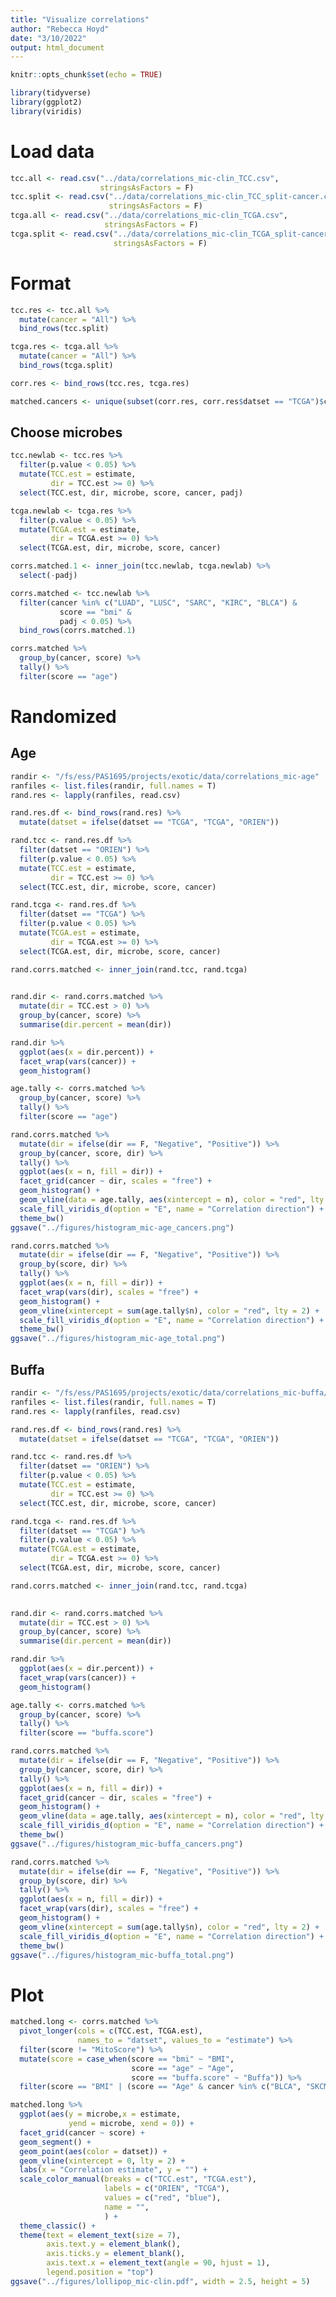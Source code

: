 ```yaml
---
title: "Visualize correlations"
author: "Rebecca Hoyd"
date: "3/10/2022"
output: html_document
---
```


```r
knitr::opts_chunk$set(echo = TRUE)

library(tidyverse)
library(ggplot2)
library(viridis)
```

# Load data

```r
tcc.all <- read.csv("../data/correlations_mic-clin_TCC.csv",
                    stringsAsFactors = F)
tcc.split <- read.csv("../data/correlations_mic-clin_TCC_split-cancer.csv",
                      stringsAsFactors = F)
tcga.all <- read.csv("../data/correlations_mic-clin_TCGA.csv",
                     stringsAsFactors = F)
tcga.split <- read.csv("../data/correlations_mic-clin_TCGA_split-cancer.csv",
                       stringsAsFactors = F)
```

# Format

```r
tcc.res <- tcc.all %>%
  mutate(cancer = "All") %>%
  bind_rows(tcc.split)

tcga.res <- tcga.all %>%
  mutate(cancer = "All") %>%
  bind_rows(tcga.split)

corr.res <- bind_rows(tcc.res, tcga.res)
```

```r
matched.cancers <- unique(subset(corr.res, corr.res$datset == "TCGA")$cancer)
```

## Choose microbes

```r
tcc.newlab <- tcc.res %>%
  filter(p.value < 0.05) %>%
  mutate(TCC.est = estimate, 
         dir = TCC.est >= 0) %>%
  select(TCC.est, dir, microbe, score, cancer, padj)

tcga.newlab <- tcga.res %>%
  filter(p.value < 0.05) %>%
  mutate(TCGA.est = estimate, 
         dir = TCGA.est >= 0) %>%
  select(TCGA.est, dir, microbe, score, cancer)

corrs.matched.1 <- inner_join(tcc.newlab, tcga.newlab) %>%
  select(-padj)

corrs.matched <- tcc.newlab %>%
  filter(cancer %in% c("LUAD", "LUSC", "SARC", "KIRC", "BLCA") &
           score == "bmi" &
           padj < 0.05) %>%
  bind_rows(corrs.matched.1)

corrs.matched %>%
  group_by(cancer, score) %>%
  tally() %>%
  filter(score == "age")
```


# Randomized

## Age

```r
randir <- "/fs/ess/PAS1695/projects/exotic/data/correlations_mic-age"
ranfiles <- list.files(randir, full.names = T)
rand.res <- lapply(ranfiles, read.csv)

rand.res.df <- bind_rows(rand.res) %>%
  mutate(datset = ifelse(datset == "TCGA", "TCGA", "ORIEN"))
```

```r
rand.tcc <- rand.res.df %>%
  filter(datset == "ORIEN") %>%
  filter(p.value < 0.05) %>%
  mutate(TCC.est = estimate, 
         dir = TCC.est >= 0) %>%
  select(TCC.est, dir, microbe, score, cancer)

rand.tcga <- rand.res.df %>%
  filter(datset == "TCGA") %>%
  filter(p.value < 0.05) %>%
  mutate(TCGA.est = estimate, 
         dir = TCGA.est >= 0) %>%
  select(TCGA.est, dir, microbe, score, cancer)

rand.corrs.matched <- inner_join(rand.tcc, rand.tcga)
  
```

```r
rand.dir <- rand.corrs.matched %>%
  mutate(dir = TCC.est > 0) %>%
  group_by(cancer, score) %>%
  summarise(dir.percent = mean(dir))

rand.dir %>%
  ggplot(aes(x = dir.percent)) +
  facet_wrap(vars(cancer)) +
  geom_histogram()
```


```r
age.tally <- corrs.matched %>%
  group_by(cancer, score) %>%
  tally() %>%
  filter(score == "age")

rand.corrs.matched %>%
  mutate(dir = ifelse(dir == F, "Negative", "Positive")) %>%
  group_by(cancer, score, dir) %>%
  tally() %>%
  ggplot(aes(x = n, fill = dir)) +
  facet_grid(cancer ~ dir, scales = "free") +
  geom_histogram() +
  geom_vline(data = age.tally, aes(xintercept = n), color = "red", lty = 2) +
  scale_fill_viridis_d(option = "E", name = "Correlation direction") +
  theme_bw()
ggsave("../figures/histogram_mic-age_cancers.png")

rand.corrs.matched %>%
  mutate(dir = ifelse(dir == F, "Negative", "Positive")) %>%
  group_by(score, dir) %>%
  tally() %>%
  ggplot(aes(x = n, fill = dir)) +
  facet_wrap(vars(dir), scales = "free") +
  geom_histogram() +
  geom_vline(xintercept = sum(age.tally$n), color = "red", lty = 2) +
  scale_fill_viridis_d(option = "E", name = "Correlation direction") +
  theme_bw()
ggsave("../figures/histogram_mic-age_total.png")
```

## Buffa

```r
randir <- "/fs/ess/PAS1695/projects/exotic/data/correlations_mic-buffa/"
ranfiles <- list.files(randir, full.names = T)
rand.res <- lapply(ranfiles, read.csv)

rand.res.df <- bind_rows(rand.res) %>%
  mutate(datset = ifelse(datset == "TCGA", "TCGA", "ORIEN"))
```

```r
rand.tcc <- rand.res.df %>%
  filter(datset == "ORIEN") %>%
  filter(p.value < 0.05) %>%
  mutate(TCC.est = estimate, 
         dir = TCC.est >= 0) %>%
  select(TCC.est, dir, microbe, score, cancer)

rand.tcga <- rand.res.df %>%
  filter(datset == "TCGA") %>%
  filter(p.value < 0.05) %>%
  mutate(TCGA.est = estimate, 
         dir = TCGA.est >= 0) %>%
  select(TCGA.est, dir, microbe, score, cancer)

rand.corrs.matched <- inner_join(rand.tcc, rand.tcga)
  
```

```r
rand.dir <- rand.corrs.matched %>%
  mutate(dir = TCC.est > 0) %>%
  group_by(cancer, score) %>%
  summarise(dir.percent = mean(dir))

rand.dir %>%
  ggplot(aes(x = dir.percent)) +
  facet_wrap(vars(cancer)) +
  geom_histogram()
```


```r
age.tally <- corrs.matched %>%
  group_by(cancer, score) %>%
  tally() %>%
  filter(score == "buffa.score")

rand.corrs.matched %>%
  mutate(dir = ifelse(dir == F, "Negative", "Positive")) %>%
  group_by(cancer, score, dir) %>%
  tally() %>%
  ggplot(aes(x = n, fill = dir)) +
  facet_grid(cancer ~ dir, scales = "free") +
  geom_histogram() +
  geom_vline(data = age.tally, aes(xintercept = n), color = "red", lty = 2) +
  scale_fill_viridis_d(option = "E", name = "Correlation direction") +
  theme_bw()
ggsave("../figures/histogram_mic-buffa_cancers.png")

rand.corrs.matched %>%
  mutate(dir = ifelse(dir == F, "Negative", "Positive")) %>%
  group_by(score, dir) %>%
  tally() %>%
  ggplot(aes(x = n, fill = dir)) +
  facet_wrap(vars(dir), scales = "free") +
  geom_histogram() +
  geom_vline(xintercept = sum(age.tally$n), color = "red", lty = 2) +
  scale_fill_viridis_d(option = "E", name = "Correlation direction") +
  theme_bw()
ggsave("../figures/histogram_mic-buffa_total.png")
```

# Plot

```r
matched.long <- corrs.matched %>%
  pivot_longer(cols = c(TCC.est, TCGA.est),
               names_to = "datset", values_to = "estimate") %>%
  filter(score != "MitoScore") %>%
  mutate(score = case_when(score == "bmi" ~ "BMI",
                           score == "age" ~ "Age",
                           score == "buffa.score" ~ "Buffa")) %>%
  filter(score == "BMI" | (score == "Age" & cancer %in% c("BLCA", "SKCM")) | (score == "Buffa" & cancer %in% c("All", "LUAD")))

matched.long %>%
  ggplot(aes(y = microbe,x = estimate,
             yend = microbe, xend = 0)) +
  facet_grid(cancer ~ score) +
  geom_segment() +
  geom_point(aes(color = datset)) +
  geom_vline(xintercept = 0, lty = 2) +
  labs(x = "Correlation estimate", y = "") +
  scale_color_manual(breaks = c("TCC.est", "TCGA.est"),
                     labels = c("ORIEN", "TCGA"),
                     values = c("red", "blue"),
                     name = "",
                     ) +
  theme_classic() +
  theme(text = element_text(size = 7),
        axis.text.y = element_blank(),
        axis.ticks.y = element_blank(),
        axis.text.x = element_text(angle = 90, hjust = 1),
        legend.position = "top")
ggsave("../figures/lollipop_mic-clin.pdf", width = 2.5, height = 5)
```


